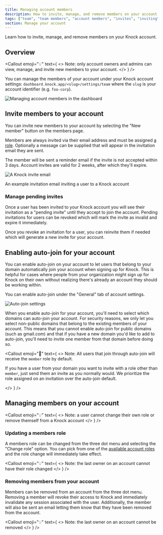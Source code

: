 ```yaml
---
title: Managing account members
description: How to invite, manage, and remove members on your account.
tags: ["team", "team members", "account members", "invites", "inviting"]
section: Manage your account
---
```



Learn how to invite, manage, and remove members on your Knock account.

## Overview

<Callout
  emoji="💡"
  text={
    <>
      <span className="font-bold">Note:</span> only account owners and admins
      can view, manage, and invite new members to your account.
    </>
  }
/>

You can manage the members of your account under your Knock account settings: `dashboard.knock.app/<slug>/settings/team` where the `slug` is your account identifier (e.g. `foo-corp`).

![Managing account members in the dashboard](/images/manage-your-account/account-members.png)

## Invite members to your account

You can invite new members to your account by selecting the "New member" button on the members page.

Members are always invited via their email address and must be assigned [a role](/manage-your-account/roles-and-permissions). Optionally a message can be supplied that will appear in the invitation email they are sent.

The member will be sent a reminder email if the invite is not accepted within 3 days. Account invites are valid for 2 weeks, after which they'll expire.

![A Knock invite email](/images/manage-your-account/account-invite-email.png)

<figcaption style={{ marginTop: "-40px" }}>
  An example invitation email inviting a user to a Knock account
</figcaption>

### Manage pending invites

Once a user has been invited to your Knock account you will see their invitation as a "pending invite" until they accept to join the account. Pending invitations for users can be revoked which will mark the invite as invalid and expire it immediately.

Once you revoke an invitation for a user, you can reinvite them if needed which will generate a new invite for your account.


## Enabling auto-join for your account

You can enable auto-join on your account to let users that belong to your domain automatically join your account when signing up for Knock. This is helpful 
for cases where people from your organization might sign up for Knock on their own without realizing there's already an account they should be working within. 

You can enable auto-join under the "General" tab of account settings. 

![Auto-join settings](/images/manage-your-account/auto-join-settings.png)

When you enable auto-join for your account, you'll need to select which domains 
can auto-join your account. For security reasons, we only let you select non-public domains that belong to the existing members of your account. 
This means that you cannot enable auto-join for public domains (such as gmail.com) and that if you have a new domain you'd like to add to auto-join, you'll need to invite 
one member from that domain before doing so. 

<Callout
  emoji="🚨"
  text={
    <>
      <span className="font-bold">Note:</span> All users that join through auto-join will receive the <code>member</code> role by default.
      <p>
      If you have a user from your domain you want to invite with a role other than <code>member</code>, just send them an invite as you normally would. 
      We prioritize the role assigned on an invitation over the auto-join default.
      </p>
    </>
  }
/>


## Managing members on your account

<Callout
  emoji="💡"
  text={
    <>
      <span className="font-bold">Note:</span> a user cannot change their own
      role or remove themself from a Knock account
    </>
  }
/>

### Updating a members role

A members role can be changed from the three dot menu and selecting the "Change role" option. You can pick from one of the [available account roles](/manage-your-account/roles-and-permissions) and the role change will immediately take effect.

<Callout
  emoji="💡"
  text={
    <>
      <span className="font-bold">Note:</span> the last owner on an account
      cannot have their role changed
    </>
  }
/>

### Removing members from your account

Members can be removed from an account from the three dot menu. Removing a member will revoke their access to Knock and immediately invalidate any session associated with the user. Additionally, the member will also be sent an email letting them know that they have been removed from the account.

<Callout
  emoji="💡"
  text={
    <>
      <span className="font-bold">Note:</span> the last owner on an account
      cannot be removed
    </>
  }
/>
